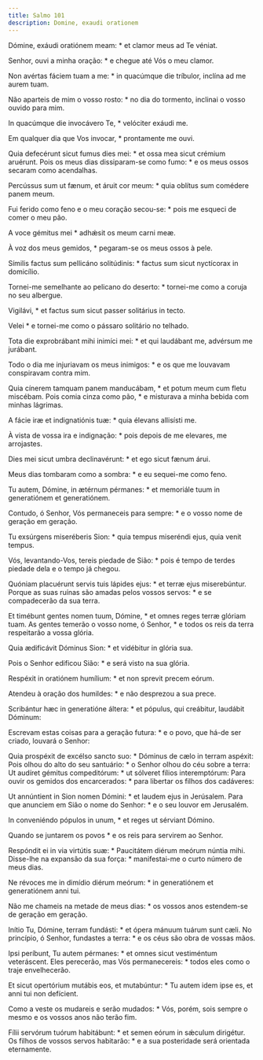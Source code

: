 ```yaml
---
title: Salmo 101
description: Domine, exaudi orationem
---
```


<div class="side-by-side not-content">

Dómine, exáudi oratiónem meam: * et clamor meus ad Te véniat.

Senhor, ouvi a minha oração: * e chegue até Vós o meu clamor.

Non avértas fáciem tuam a me: * in quacúmque die tríbulor, inclína ad me
    aurem tuam.

Não aparteis de mim o vosso rosto: * no dia do tormento, inclinai o vosso
    ouvido para mim.

In quacúmque die invocávero Te, * velóciter exáudi me.

Em qualquer dia que Vos invocar, * prontamente me ouvi.

Quia defecérunt sicut fumus dies mei: * et ossa mea sicut crémium aruérunt.
  Pois os meus dias dissiparam-se como fumo: * e os meus ossos secaram como
    acendalhas.

Percússus sum ut fænum, et áruit cor meum: * quia oblítus sum comédere panem
    meum.

Fui ferido como feno e o meu coração secou-se: * pois me esqueci de comer o
    meu pão.

A voce gémitus mei * adhǽsit os meum carni meæ.

À voz dos meus gemidos, * pegaram-se os meus ossos à pele.

Símilis factus sum pellicáno solitúdinis: * factus sum sicut nyctícorax in
    domicílio.

Tornei-me semelhante ao pelicano do deserto: * tornei-me como a coruja no
    seu albergue.

Vigilávi, * et factus sum sicut passer solitárius in tecto.

Velei * e tornei-me como o pássaro solitário no telhado.

Tota die exprobrábant mihi inimíci mei: * et qui laudábant me, advérsum me
    jurábant.

Todo o dia me injuriavam os meus inimigos: * e os que me louvavam
    conspiravam contra mim.

Quia cínerem tamquam panem manducábam, * et potum meum cum fletu miscébam.
  Pois comia cinza como pão, * e misturava a minha bebida com minhas lágrimas.

A fácie iræ et indignatiónis tuæ: * quia élevans allisísti me.

À vista de vossa ira e indignação: * pois depois de me elevares, me
    arrojastes.

Dies mei sicut umbra declinavérunt: * et ego sicut fænum árui.

Meus dias tombaram como a sombra: * e eu sequei-me como feno.

Tu autem, Dómine, in ætérnum pérmanes: * et memoriále tuum in generatiónem
    et generatiónem.

Contudo, ó Senhor, Vós permaneceis para sempre: * e o vosso nome de geração
    em geração.

Tu exsúrgens miseréberis Sion: * quia tempus miseréndi ejus, quia venit
    tempus.

Vós, levantando-Vos, tereis piedade de Sião: * pois é tempo de terdes
    piedade dela e o tempo já chegou.

Quóniam placuérunt servis tuis lápides ejus: * et terræ ejus miserebúntur.
  Porque as suas ruínas são amadas pelos vossos servos: * e se compadecerão da
    sua terra.

Et timébunt gentes nomen tuum, Dómine, * et omnes reges terræ glóriam tuam.
  As gentes temerão o vosso nome, ó Senhor, * e todos os reis da terra
    respeitarão a vossa glória.

Quia ædificávit Dóminus Sion: * et vidébitur in glória sua.

Pois o Senhor edificou Sião: * e será visto na sua glória.

Respéxit in oratiónem humílium: * et non sprevit precem eórum.

Atendeu à oração dos humildes: * e não desprezou a sua prece.

Scribántur hæc in generatióne áltera: * et pópulus, qui creábitur, laudábit
    Dóminum:

Escrevam estas coisas para a geração futura: * e o povo, que há-de ser
    criado, louvará o Senhor:

Quia prospéxit de excélso sancto suo: * Dóminus de cælo in terram aspéxit:
  Pois olhou do alto do seu santuário: * o Senhor olhou do céu sobre a terra:
  Ut audíret gémitus compeditórum: * ut sólveret fílios interemptórum:
  Para ouvir os gemidos dos encarcerados: * para libertar os filhos dos
    cadáveres:

Ut annúntient in Sion nomen Dómini: * et laudem ejus in Jerúsalem.
  Para que anunciem em Sião o nome do Senhor: * e o seu louvor em Jerusalém.

In conveniéndo pópulos in unum, * et reges ut sérviant Dómino.

Quando se juntarem os povos * e os reis para servirem ao Senhor.

Respóndit ei in via virtútis suæ: * Paucitátem diérum meórum núntia mihi.
  Disse-lhe na expansão da sua força: * manifestai-me o curto número de meus
    dias.

Ne révoces me in dimídio diérum meórum: * in generatiónem et generatiónem
    anni tui.

Não me chameis na metade de meus dias: * os vossos anos estendem-se de
    geração em geração.

Inítio Tu, Dómine, terram fundásti: * et ópera mánuum tuárum sunt cæli.
  No princípio, ó Senhor, fundastes a terra: * e os céus são obra de vossas
    mãos.

Ipsi períbunt, Tu autem pérmanes: * et omnes sicut vestiméntum veteráscent.
  Eles perecerão, mas Vós permanecereis: * todos eles como o traje
    envelhecerão.

Et sicut opertórium mutábis eos, et mutabúntur: * Tu autem idem ipse es, et
    anni tui non defícient.

Como a veste os mudareis e serão mudados: * Vós, porém, sois sempre o mesmo
    e os vossos anos não terão fim.

Fílii servórum tuórum habitábunt: * et semen eórum in sǽculum dirigétur.
  Os filhos de vossos servos habitarão: * e a sua posteridade será orientada
    eternamente.

</div>
